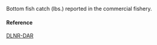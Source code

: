 Bottom fish catch (lbs.) reported in the commercial fishery.

#### Reference

[DLNR-DAR](http://dlnr.hawaii.gov/dar/fishing/commercial-fishing/)